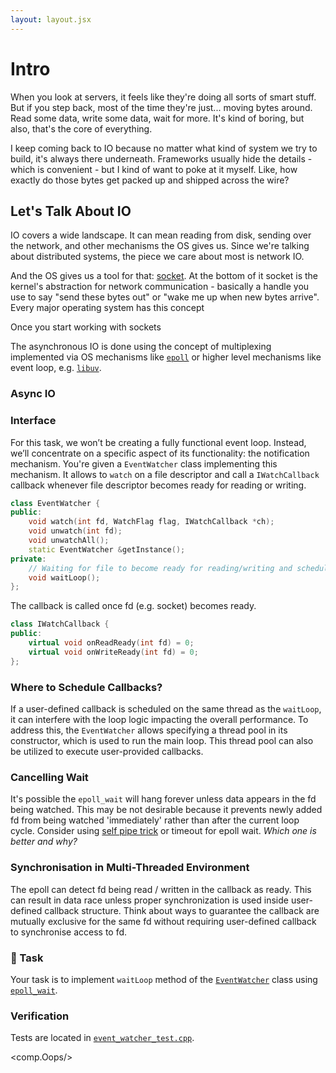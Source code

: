 ```yaml
---
layout: layout.jsx
---
```



# Intro

When you look at servers, it feels like they're doing all sorts of smart stuff. But if you step back, most of the time they're just... moving bytes around. Read some data, write some data, wait for more. It's kind of boring, but also, that's the core of everything.

I keep coming back to IO because no matter what kind of system we try to build, it's always there underneath. Frameworks usually hide the details - which is convenient - but I kind of want to poke at it myself. Like, how exactly do those bytes get packed up and shipped across the wire?

## Let's Talk About IO

IO covers a wide landscape. It can mean reading from disk, sending over the network, and other mechanisms the OS gives us. Since we're talking about distributed systems, the piece we care about most is network IO.

And the OS gives us a tool for that: [socket](https://en.wikipedia.org/wiki/Berkeley_sockets). At the bottom of it socket is the kernel's abstraction for network communication - basically a handle you use to say "send these bytes out" or "wake me up when new bytes arrive". Every major operating system has this concept

Once you start working with sockets

The asynchronous IO is done using the concept of multiplexing implemented via OS mechanisms like [`epoll`](https://man7.org/linux/man-pages/man7/epoll.7.html) or higher level mechanisms like event loop, e.g. [`libuv`](https://github.com/libuv/libuv).    

### Async IO

### Interface

For this task, we won’t be creating a fully functional event loop. Instead, we’ll concentrate on a specific aspect of its functionality: the notification mechanism. You're given a `EventWatcher` class implementing this mechanism. It allows to `watch` on a file descriptor and call a `IWatchCallback` callback whenever file descriptor becomes ready for reading or writing.

```c++
class EventWatcher {
public:
    void watch(int fd, WatchFlag flag, IWatchCallback *ch);
    void unwatch(int fd);
    void unwatchAll();
    static EventWatcher &getInstance();
private:
    // Waiting for file to become ready for reading/writing and scheduling callback. 
    void waitLoop();
};
```

The callback is called once fd (e.g. socket) becomes ready. 

```c++
class IWatchCallback {
public:
    virtual void onReadReady(int fd) = 0;
    virtual void onWriteReady(int fd) = 0;
};
```

### Where to Schedule Callbacks?

If a user-defined callback is scheduled on the same thread as the `waitLoop`, it can interfere with the loop logic impacting the overall performance. To address this, the `EventWatcher` allows specifying a thread pool in its constructor, which is used to run the main loop. This thread pool can also be utilized to execute user-provided callbacks.

### Cancelling Wait

It's possible the `epoll_wait` will hang forever unless data appears in the fd being watched. This may be not desirable because it prevents newly added fd from being watched 'immediately' rather than after the current loop cycle.  Consider using [self pipe trick](https://cr.yp.to/docs/selfpipe.html) or timeout for epoll wait. *Which one is better and why?*

### Synchronisation in Multi-Threaded Environment

The epoll can detect fd being read / written in the callback as ready. This can result in data race unless proper synchronization is used inside user-defined callback structure. Think about ways to guarantee the callback are mutually exclusive for the same fd without requiring user-defined callback to synchronise access to fd.     

### 🧠 Task

Your task is to implement `waitLoop` method of the [`EventWatcher`](https://github.com/getrafty-org/getrafty/blob/main/tasks/rpc-io/event_watcher.hpp) class using [`epoll_wait`](https://man7.org/linux/man-pages/man2/epoll_wait.2.html#top_of_page).

### Verification

Tests are located in [`event_watcher_test.cpp`](https://github.com/getrafty-org/getrafty/blob/main/tasks/rpc-io/event_watcher_test.cpp).

<comp.Oops/>









